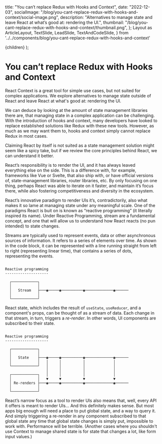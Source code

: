title: "You can’t replace Redux with Hooks and Context",
date: "2022-12-03",
socialImage: "/blog/you-cant-replace-redux-with-hooks-and-context/social-image.png",
description: "Alternatives to manage state and leave React at what’s good at: rendering the UI.",
thumbnail: "/blog/you-cant-replace-redux-with-hooks-and-context/thumbnail.png",
};
Layout as ArticleLayout,
TextSlide,
LeadSlide,
TextAndCodeSlide,
} from '../../components/blog/you-cant-replace-redux-with-hooks-and-context'

<Layout metadata={metadata}>
<ArticleLayout>{children}</ArticleLayout>
</Layout>
);

<LeadSlide>

# You can’t replace Redux with Hooks and Context

React Context is a great tool for simple use cases, but not suited for complex applications. We explore alternatives to manage state outside of React and leave React at what's good at: rendering the UI.

</LeadSlide>

<TextSlide>

We can deduce by looking at the amount of state management libraries there are, that managing state in a complex application can be challenging. With the introduction of hooks and context, many developers have looked to replace established solutions like Redux with these new tools. However, as much as we may want them to, hooks and context simply cannot replace Redux in most cases.

Claiming React by itself is not suited as a state management solution might seem like a spicy take, but if we review the core principles behind React, we can understand it better.

React’s responsibility is to render the UI, and it has always leaved everything else on the side. This is a difference with, for example, frameworks like Vue or Svelte, that also ship with, or have official versions of, state-management libraries, router libraries, etc. By only focusing on one thing, perhaps React was able to iterate on it faster, and maintain it’s focus there, while also fostering competitiveness and diversity in the ecosystem.

React’s innovative paradigm to render UIs it’s, contradictorily, also what makes it so lame at managing state under any meaningful scale. One of the paradigms React is buit on is known as “reactive programming” (it literally inspired its name). Under Reactive Programming, stream are a fundamental concept, and one that will allow us to understand how React reacts (no pun intended) to state changes.

Streams are typically used to represent events, data or other asynchronous sources of information. It refers to a series of elements over time. As shown in the code block, it can be represented with a line running straight from left to right (representing linear time), that contains a series of dots, representing the events.

</TextSlide>

<TextAndCodeSlide>

```

Reactive programming
--------------------

  ┌────────────┐
  │            │
  │   Stream   ├───◉─────◉──────────◉─────────────◉──────
  │            │
  └────────────┘

```

React state, which includes the result of `useState`, `useReducer`, and a component's props, can be thought of as a stream of data. Each change in that stream, in turn, triggers a _re-render_. In other words, UI components are subscribed to their state.

```

Reactive programming
--------------------

  ┌────────────┐
  │            │
  │   State    ├───◉─────◉──────────◉─────────────◉──────
  │            │   │     │          │             │
  └────────────┘   │     │          │             │
                   │     │          │             │
  ┌────────────┐   │     │          │             │
  │            │   ▼     ▼          ▼             ▼
  │ Re-renders ├───◉─────◉──────────◉─────────────◉──────
  │            │
  └────────────┘

```

React’s narrow focus as a tool to render UIs also means that, well, every API it offers is meant to render UIs... And this definitely makes sense. But most apps big enough will need a place to put global state, and a way to query it. And simply triggering a re-render in any component subscribed to that global state any time that global state changes is simply put, impossible to work with. Performance will be terrible. (Another cases where you shouldn't use Context to manage shared state is for state that changes a lot, like form input values.)

</TextAndCodeSlide>

